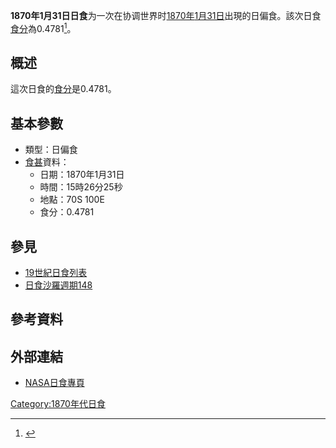 {{Infobox Solar eclipse
| Year        = 1870
| Month       = 1
| Day         = 31
| Type        = 日偏食
| Image       = SE1870Jan31P.gif
| Image size  = 200px
| Image intro = 1870年1月31日日偏食路徑圖
  <!--   日食資料   -->
| Gamma       = -1.2829
| Mag         = 0.4781
| Saros       = [[日食沙羅週期148|148]]
| Saros total = 
| Saros seq   = 
  <!--     食甚     -->
| Duration    = 
| Location    = 
| Coords      = 
| Width       = 
  <!--   開始時間   -->
| Partial     = 
| Start type  = 
| Centre      = 
| Greatest    = 15:26:25
  <!--     倒數     -->
| hour        = 15
| minute      = 26
| second      = 25
| Duration_s  = 
}}
'''1870年1月31日日食'''为一次在协调世界时[[1870年|1870年]][[1月31日|1月31日]]出現的日偏食。該次日食[[食分|食分]]為0.4781<ref name="nasa_catalog_list">{{cite web |url=http://eclipse.gsfc.nasa.gov/SEcat5/SE1801-1900.html |title=Catalog of Solar Eclipses: 1801 to 1900 |language=en |publisher=[[NASA|NASA]] |accessdate=2009-07-26 |archiveurl=https://web.archive.org/web/20150112204733/http://eclipse.gsfc.nasa.gov/SEcat5/SE1801-1900.html |archivedate=2015-01-12 |deadurl=no }}</ref>。

== 概述 ==
這次日食的[[食分|食分]]是0.4781。

== 基本參數 ==
{{NoteUTC}}
* 類型：日偏食
*[[食甚|食甚]]資料：
** 日期：1870年1月31日
** 時間：15時26分25秒 
** 地點：70S 100E
** 食分：0.4781

== 參見 ==
{{日食主題}}
* [[19世紀日食列表|19世紀日食列表]]
* [[日食沙羅週期148|日食沙羅週期148]]

== 參考資料 ==
{{reflist}}

== 外部連結 ==
* [http://eclipse.gsfc.nasa.gov/solar.html NASA日食專頁]{{Wayback|url=http://eclipse.gsfc.nasa.gov/solar.html |date=20190108200537 }}{{en icon}}

{{日食}}

[[Category:1870年代日食|Category:1870年代日食]]


{{Eclipse-stub}}